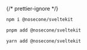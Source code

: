 
{/* prettier-ignore */}
<SelectableContent client:load syncKey="packageManager" frameworkSwitcher>
<div slot="npm" slotIdx="1">

```sh
npm i @nosecone/sveltekit
```

</div>
<div slot="pnpm" slotIdx="2">

```sh
pnpm add @nosecone/sveltekit
```

</div>
<div slot="yarn" slotIdx="3">

```sh
yarn add @nosecone/sveltekit
```

</div>
</SelectableContent>
